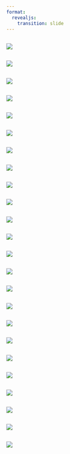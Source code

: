 ```yaml
---
format:
  revealjs:
    transition: slide
---
```

## {background-color="#ebdef0"}
![](0_Title.jpg){fig-align="center"}

## {background-color="#ebdef0"}
![](0_Title1.jpg){fig-align="center"}

## {background-color="#ebdef0"}
![](1.jpg){fig-align="center"}

## {background-color="#ebdef0"}
![](2.jpg){fig-align="center"}

## {background-color="#ebdef0"}
![](3.jpg){fig-align="center"}

## {background-color="#ebdef0"}
![](4.jpg){fig-align="center"}

## {background-color="#ebdef0"}
![](5.jpg){fig-align="center"}

## {background-color="#ebdef0"}
![](6.jpg){fig-align="center"}

## {background-color="#ebdef0"}
![](7a.jpg){fig-align="center"}

## {background-color="#ebdef0"}
![](7b.jpg){fig-align="center"}

## {background-color="#ebdef0"}
![](8.jpg){fig-align="center"}

## {background-color="#ebdef0"}
![](9.jpg){fig-align="center"}

## {background-color="#ebdef0"}
![](10.jpg){fig-align="center"}

## {background-color="#ebdef0"}
![](11.jpg){fig-align="center"}

## {background-color="#ebdef0"}
![](12.jpg){fig-align="center"}

## {background-color="#ebdef0"}
![](13.jpg){fig-align="center"}

## {background-color="#ebdef0"}
![](14.jpg){fig-align="center"}

## {background-color="#ebdef0"}
![](15.jpg){fig-align="center"}

## {background-color="#ebdef0"}
![](16.jpg){fig-align="center"}

## {background-color="#ebdef0"}
![](17.jpg){fig-align="center"}

## {background-color="#ebdef0"}
![](18.jpg){fig-align="center"}

## {background-color="#ebdef0"}
![](19.jpg){fig-align="center"}

## {background-color="#ebdef0"}
![](20.jpg){fig-align="center"}

## {background-color="#ebdef0"}
![](21.jpg){fig-align="center"}
